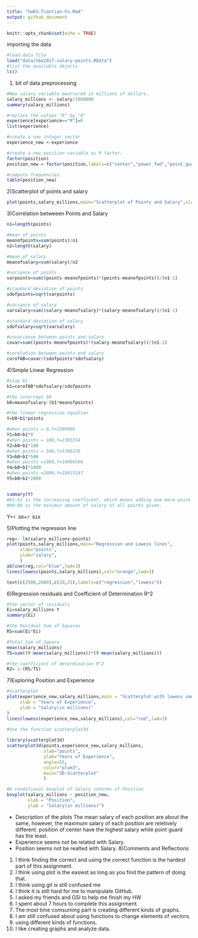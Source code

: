 ```yaml
---
title: "hw01-Tiantian-Fu.Rmd"
output: github_document
---
```


```r
knitr::opts_chunk$set(echo = TRUE)
```
importing the data
```r
#load data file
load("data/nba2017-salary-points.RData")
#list the available objects
ls()
```
1) bit of data preprocessing
```r
#New salary variable mearsured in millions of dollars.
salary_millions <- salary/1000000
summary(salary_millions)

#replace the values "R" by "0"
experience[experience=="R"]=0
list(experience)

#create a new integer vector
experience_new <-experience

#create a new position variable as R factor.
factor(position)
position_new = factor(position,labels=c("center","power_fwd","point_guard","small_fwd","shoot_guard"))

#compute frequencies
table(position_new)
```
2)Scatterplot of points and salary
```r
plot(points,salary_millions,main="Scatterplot of Points and Salary",xlab = "points",ylab="salary_millions")
```

3)Correlation betweeen Points and Salary
```r
n1=length(points)

#mean of points
meanofpoints=sum(points)/n1
n2=length(salary)

#mean of salary
meanofsalary=sum(salary)/n2

#variance of points
varpoints=sum((points-meanofpoints)*(points-meanofpoints))/(n1-1)

#standard deviation of points
sdofpoints=sqrt(varpoints)

#variance of salary
varsalary=sum((salary-meanofsalary)*(salary-meanofsalary))/(n1-1)

#standard deviation of salary
sdofsalary=sqrt(varsalary)

#covariance between points and salary
covar=sum((points-meanofpoints)*(salary-meanofsalary))/(n1-1)

#corelation betwwen points and salary
corofAB=covar/(sdofpoints*sdofsalary)


```

4)Simple Linear Regression
```r
#slop b1
b1=corofAB*sdofsalary/sdofpoints

#the intercept b0
b0=meanofsalary-(b1*meanofpoints)

#the linear regression equation 
Y=b0+b1*points

#when points = 0,Y=1509886
Y1=b0+b1*0
#when points = 100,Y=2365554
Y2=b0+b1*100
#when points = 500,Y=5788226
Y3=b0+b1*500
#when points =1000,Y=10066566
Y4=b0+b1*1000
#when points =2000,Y=18623247
Y5=b0+b1*2000


summary(Y)
#b1:b1 is the increasing coefficent, which means adding one more point will have b1 amount of more salary.
#b0:b0 is the minimun amount of salary of all points given.

```
Y=`r b0`+`r b1`x

5)Plotting the regression line
```r
reg<- lm(salary_millions~points)
plot(points,salary_millions,main="Regression and Lowess lines",
     xlab="points",
     ylab="salary",
     )
abline(reg,col="blue",lwd=3)
lines(lowess(points,salary_millions),col="orange",lwd=3)

text(c(2500,2000),c(20,25),labels=c("regression","lowess"))


```
6)Regression residuals and Coefficient of Determination R^2
```r
#the vector of residuals
Ei=salary_millions-Y
summary(Ei)

#the Residual Sum of Squares
RS=sum(Ei*Ei)

#Total Sum of Square
mean(salary_millions)
TS=sum((Y-mean(salary_millions))*(Y-mean(salary_millions)))

#the coefficient of determination R^2
R2= 1-(RS/TS)
```
7)Exploring Position and Experience
```r
#scatterplot 
plot(experience_new,salary_millions,main = "Scatterplot with lowess smooth",
     xlab = "Years of Experience",
     ylab = "Salary(in millions)"
)
lines(lowess(experience_new,salary_millions),col="red",lwd=3)
   
#Use the function scatterplot3d

library(scatterplot3d)
scatterplot3d(points,experience_new,salary_millions,
              xlab="points",
              ylab="Years of Experience",
              angle=55,
              color="plum3",
              main="3D-Scatterplot"
              )

#A conditional boxplot of Salary interms of Position
boxplot(salary_millions ~ position_new,
        xlab = "Position",
        ylab = "Salary(in millions)")

```
- Description of the plots
The mean salary of each position are about the same, however, the maximum salary of each position are reletively different. position of center have the highest salary while point guard has the least.
- Experience seems not be related with Salary.
- Position seems not be realted with Salary.
8)Comments and Reflections

1. I think finding the correct and using the correct function is the hardest part of this assignment.
2. I think using plot is the easiest as long as you find the pattern of doing that.
3. I think using git is still confused me 
4. I think it is still hard for me to manipulate GitHub.
5. I asked my friends and GSI to help me finish my HW
6. I spent about 7 hours to complete this assignment.
7. The most time comsuming part is creating different kinds of graphs.
8. I am still confused about using functions to change elements of vectors.
9. using different kinds of functions.
10. I like creating graphs and analyze data.

